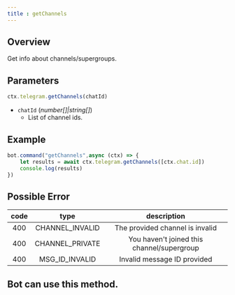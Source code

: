 ```yaml
--- 
title : getChannels
--- 
```

## Overview 
Get info about channels/supergroups. 
## Parameters 
```ts 
ctx.telegram.getChannels(chatId)
```
- `chatId` (_number[]|string[]_) 
    - List of channel ids.
## Example 
```ts:index.ts headlight=2
bot.command("getChannels",async (ctx) => {
    let results = await ctx.telegram.getChannels([ctx.chat.id]) 
    console.log(results)
})
```
## Possible Error 

| code | type | description | 
| :---: | :---: | :------:| 
| 400 | CHANNEL_INVALID | The provided channel is invalid |
| 400 | CHANNEL_PRIVATE | You haven't joined this channel/supergroup |
| 400 | MSG_ID_INVALID | Invalid message ID provided | 

## Bot can use this method.